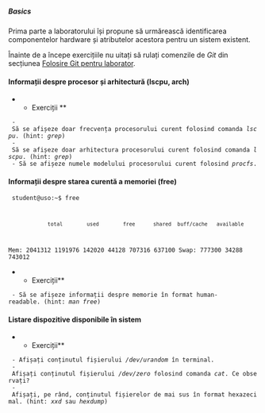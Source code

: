 ===== Basics =====

Prima parte a laboratorului își propune să urmărească identificarea componentelor hardware și atributelor acestora pentru un sistem existent.

Înainte de a începe exercițiile nu uitați să rulați comenzile de ''Git'' din secțiunea [[http://ocw.cs.pub.ro/courses/uso/laboratoare/new/06-hw-boot?&#folosire_git_pentru_laborator|Folosire Git pentru laborator]].

==== Informații despre procesor și arhitectură (lscpu, arch) ====

** Exerciții **
  - Să se afișeze doar frecvența procesorului curent folosind comanda ''lscpu''. (hint: ''grep'')
  - Să se afișeze doar arhitectura procesorului curent folosind comanda ''lscpu''. (hint: ''grep'')
  - Să se afișeze numele modelului procesorului curent folosind ''procfs''.

====  Informații despre starea curentă a memoriei (free) ====

<code bash>
student@uso:~$ free
              total        used        free      shared  buff/cache   available
Mem:        2041312     1191976      142020       44128      707316      637100
Swap:        777300       34288      743012
</code>

**Exerciții**
  - Să se afișeze informații despre memorie în format human-readable. (hint: ''man free'') 

==== Listare dispozitive disponibile în sistem ====

**Exerciții**
  - Afișați conținutul fișierului ''/dev/urandom'' în terminal. 
  - Afișați conținutul fișierului ''/dev/zero'' folosind comanda ''cat''. Ce observați? 
  - Afișați, pe rând, conținutul fișierelor de mai sus în format hexazecimal. (hint: ''xxd'' sau ''hexdump'')
